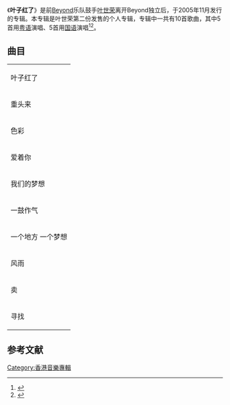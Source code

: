《'''叶子红了'''》是前[[Beyond|Beyond]]乐队鼓手[[叶世荣|叶世荣]]离开Beyond独立后，于2005年11月发行的专辑。本专辑是叶世荣第二份发售的个人专辑，专辑中一共有10首歌曲，其中5首用[[粤语|粤语]]演唱、5首用[[国语|国语]]演唱<ref>{{cite web|url=http://ent.sina.com.cn/y/2005-11-22/1637904205.html|title=叶世荣携《叶子红了》亮相北京 许巍等捧场|publisher=sina}}</ref><ref>{{cite web|url=http://yule.sohu.com/20051215/n227682926.shtml|title=叶世荣再现搜狐 高唱“叶子”已经“红了”|publisher=sohu}}</ref>。

==曲目==
{| class="wikitable"
|-
| 叶子红了	
|-
| 重头来	
|-
| 色彩	
|-
| 爱着你	
|-
| 我们的梦想	
|-
| 一鼓作气	
|-
| 一个地方 一个梦想	
|-
| 风雨	
|-
| 卖	
|-
| 寻找
|}

==参考文献==
{{reflist}}
{{album-stub}}
[[Category:香港音樂專輯|Category:香港音樂專輯]]